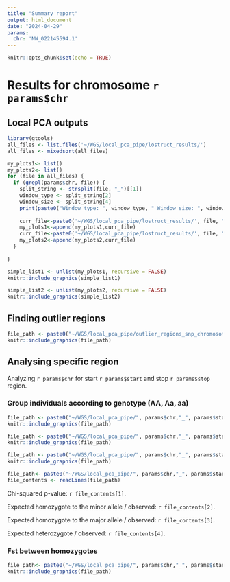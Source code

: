```yaml
---
title: "Summary report"
output: html_document
date: "2024-04-29"
params:
  chr: 'NW_022145594.1'
---
```


```r
knitr::opts_chunk$set(echo = TRUE)
```

# Results for chromosome `r params$chr`

## Local PCA outputs


```r
library(gtools)
all_files <- list.files('~/WGS/local_pca_pipe/lostruct_results/')
all_files <- mixedsort(all_files)

my_plots1<- list()
my_plots2<- list()
for (file in all_files) {
  if (grepl(params$chr, file)) {
    split_string <- strsplit(file, "_")[[1]]
    window_type <- split_string[2]
    window_size <- split_string[4]
    print(paste0("Window type: ", window_type, " Window size: ", window_size))
    
    curr_file<-paste0('~/WGS/local_pca_pipe/lostruct_results/', file, "/figure/run_summary/plot_corners-1.png")
    my_plots1<-append(my_plots1,curr_file)
    curr_file<-paste0('~/WGS/local_pca_pipe/lostruct_results/', file, "/figure/run_summary/plot_corner_pca-1_1_2.pdf")
    my_plots2<-append(my_plots2,curr_file)
  } 
  
}
```

```r
simple_list1 <- unlist(my_plots1, recursive = FALSE)
knitr::include_graphics(simple_list1)
```

```r
simple_list2 <- unlist(my_plots2, recursive = FALSE)
knitr::include_graphics(simple_list2)
```

## Finding outlier regions
```r
file_path <- paste0("~/WGS/local_pca_pipe/outlier_regions_snp_chromosome_", params$chr, ".pdf")
knitr::include_graphics(file_path)
```

## Analysing specific region

Analyzing `r params$chr` for start `r params$start` and stop `r params$stop` region.

### Group individuals according to genotype (AA, Aa, aa)

```r
file_path <- paste0("~/WGS/local_pca_pipe/", params$chr,"_", params$start, "_",params$stop, "_PCA.pdf") 
knitr::include_graphics(file_path)
```
```r
file_path <- paste0("~/WGS/local_pca_pipe/", params$chr,"_", params$start, "_",params$stop, "_pies.pdf") 
knitr::include_graphics(file_path)
```
```r
file_path <- paste0("~/WGS/local_pca_pipe/", params$chr,"_", params$start, "_",params$stop, "_map.pdf") 
knitr::include_graphics(file_path)
```

```r
file_path<- paste0("~/WGS/local_pca_pipe/", params$chr,"_", params$start, "_",params$stop, "_chi2.txt") 
file_contents <- readLines(file_path)
```
Chi-squared p-value: `r file_contents[1]`.

Expected homozygote to the minor allele / observed: `r file_contents[2]`.

Expected homozygote to the major allele / observed: `r file_contents[3]`.

Expected heterozygote / observed: `r file_contents[4]`.

### Fst between homozygotes

```r
file_path<- paste0("~/WGS/local_pca_pipe/", params$chr,"_", params$start, "_",params$stop, "fst_plot.jpg") 
knitr::include_graphics(file_path)
```

